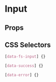 
# Input

<Canvas>
  <Story id="atoms-input--input" />
</Canvas>

## Props

<ArgsTable of={Input} />

## CSS Selectors

```css
[data-fs-input] {}

[data-success] {}

[data-error] {}
```
